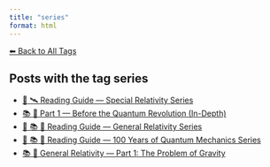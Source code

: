 ```yaml
---
title: "series"
format: html
---
```


[⬅ Back to All Tags](../tags.qmd)

## Posts with the tag **series**

- [🧭 🛰️ Reading Guide — Special Relativity Series](/posts/physics/guide-special-relativity.html)
- [📚 🧬 Part 1 — Before the Quantum Revolution (In-Depth)](/posts/physics/quantum-mechanics-part-1.html)
- [🧭 📚 🌠 Reading Guide — General Relativity Series](/posts/physics/guide-general-relativity.html)
- [🧭 📚 🧬 Reading Guide — 100 Years of Quantum Mechanics Series](/posts/physics/guide-100-years-quantum-mechanics.html)
- [📚 🌠 General Relativity — Part 1: The Problem of Gravity](/posts/physics/general-relativity-part1.html)
